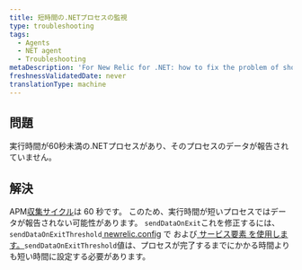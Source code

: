 ```yaml
---
title: 短時間の.NETプロセスの監視
type: troubleshooting
tags:
  - Agents
  - NET agent
  - Troubleshooting
metaDescription: 'For New Relic for .NET: how to fix the problem of short-lived .NET processes not being reported to APM.'
freshnessValidatedDate: never
translationType: machine
---
```


## 問題

実行時間が60秒未満の.NETプロセスがあり、そのプロセスのデータが報告されていません。

## 解決

APM[収集サイクル](/docs/new-relic-solutions/get-started/glossary/#harvest-cycle)は 60 秒です。 このため、実行時間が短いプロセスではデータが報告されない可能性があります。 `sendDataOnExit`これを修正するには、`sendDataOnExitThreshold`[ newrelic.config](/docs/apm/agents/net-agent/configuration/net-agent-configuration/#config-options-precedence) で および[ サービス要素 を使用します。](/docs/apm/agents/net-agent/configuration/net-agent-configuration/#service)`sendDataOnExitThreshold`値は、プロセスが完了するまでにかかる時間よりも短い時間に設定する必要があります。
